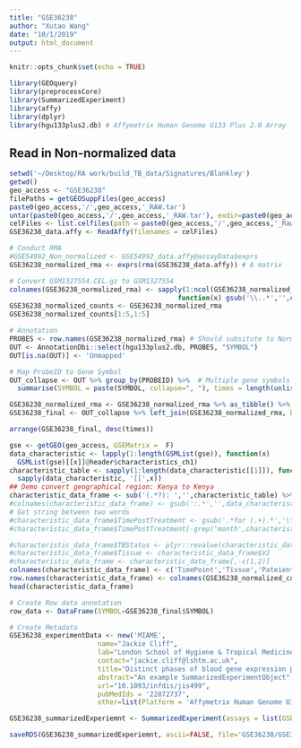```yaml
---
title: "GSE36238"
author: "Xutao Wang"
date: "10/1/2019"
output: html_document
---
```


```r
knitr::opts_chunk$set(echo = TRUE)
```

```r
library(GEOquery)
library(preprocessCore)
library(SummarizedExperiment)
library(affy)
library(dplyr)
library(hgu133plus2.db) # Affymetrix Human Genome U133 Plus 2.0 Array
```

## Read in Non-normalized data
```r
setwd('~/Desktop/RA work/build_TB_data/Signatures/Blankley')
getwd()
geo_access <- "GSE36238"
filePaths = getGEOSuppFiles(geo_access)
paste0(geo_access,'/',geo_access,'_RAW.tar')
untar(paste0(geo_access,'/',geo_access,'_RAW.tar'), exdir=paste0(geo_access,'/',geo_access,'_Raw'))
celFiles <- list.celfiles(path = paste0(geo_access,'/',geo_access,'_Raw'), full.names=TRUE)
GSE36238_data.affy <- ReadAffy(filenames = celFiles)

# Conduct RMA
#GSE54992_Non_normalized <- GSE54992_data.affy@assayData$exprs
GSE36238_normalized_rma <- exprs(rma(GSE36238_data.affy)) # A matrix

# Convert GSM1327554.CEL.gz to GSM1327554
colnames(GSE36238_normalized_rma) <- sapply(1:ncol(GSE36238_normalized_rma), 
                                          function(x) gsub('\\..*','',colnames(GSE36238_normalized_rma)[x]))
GSE36238_normalized_counts <- GSE36238_normalized_rma
GSE36238_normalized_counts[1:5,1:5]
```

```r
# Annotation
PROBES <- row.names(GSE36238_normalized_rma) # Should subsitute to Normalized file???
OUT <- AnnotationDbi::select(hgu133plus2.db, PROBES, "SYMBOL")
OUT[is.na(OUT)] <- 'Unmapped'

# Map ProbeID to Gene Symbol 
OUT_collapse <- OUT %>% group_by(PROBEID) %>%  # Multiple gene symbols map to the same ProbeID
  summarise(SYMBOL = paste(SYMBOL, collapse=", "), times = length(unlist(strsplit(SYMBOL, ",")))) 

GSE36238_normalized_rma <- GSE36238_normalized_rma %>% as_tibble() %>% mutate(ID_REF=row.names(GSE36238_normalized_rma))
GSE36238_final <- OUT_collapse %>% left_join(GSE36238_normalized_rma, by=c("PROBEID" = 'ID_REF')) %>% as_tibble()

arrange(GSE36238_final, desc(times))
```

```r
gse <- getGEO(geo_access, GSEMatrix =  F)
data_characteristic <- lapply(1:length(GSMList(gse)), function(x)  
  GSMList(gse)[[x]]@header$characteristics_ch1)
characteristic_table <- sapply(1:length(data_characteristic[[1]]), function(x) 
  sapply(data_characteristic, '[[',x)) 
## Demo convert geographical region: Kenya to Kenya
characteristic_data_frame <- sub('(.*?): ','',characteristic_table) %>% DataFrame()
#colnames(characteristic_data_frame) <- gsub(':.*','',data_characteristic[[1]])
# Get string between two words
#characteristic_data_frame$TimePostTreatment <- gsub('.*for (.+).*','\\1',characteristic_data_frame$V1)
#characteristic_data_frame$TimePostTreatment[-grep('month',characteristic_data_frame$TimePostTreatment)] <-'n.a.'

#characteristic_data_frame$TBStatus <- plyr::revalue(characteristic_data_frame$V1,c('tuberculosis'='TB','TB patient after anti-tuberculosis treatment for 3 months'='TB_treatment','TB patient after anti-tuberculosis treatment for 6 months'='TB_treatment','latent tuberculosis infection'='latent','healthy donor'='control'))
#characteristic_data_frame$Tissue <- characteristic_data_frame$V2
#characteristic_data_frame <- characteristic_data_frame[,-c(1,2)]
colnames(characteristic_data_frame) <- c('TimePoint','Tissue','Pateient_id','SampleTime')
row.names(characteristic_data_frame) <- colnames(GSE36238_normalized_counts)
head(characteristic_data_frame)
```

```r
# Create Row data annotation
row_data <- DataFrame(SYMBOL=GSE36238_final$SYMBOL)

# Create Metadata
GSE36238_experimentData <- new('MIAME',
                      name="Jackie Cliff",
                      lab="London School of Hygiene & Tropical Medicine",
                      contact="jackie.cliff@lshtm.ac.uk",
                      title="Distinct phases of blood gene expression pattern through tuberculosis treatment reflect modulation of the humoral immune response.",
                      abstract="An example SummarizedExperimentObject",
                      url="10.1093/infdis/jis499",
                      pubMedIds = '22872737',
                      other=list(Platform = 'Affymetrix Human Genome U133 Plus 2.0 Array'))

GSE36238_summarizedExperiemnt <- SummarizedExperiment(assays = list(GSEGSE36238_normalized_counts= as.matrix(GSE36238_normalized_counts)), colData = characteristic_data_frame, rowData = row_data, metadata = list(GSE36238_experimentData)); GSE36238_summarizedExperiemnt

```

```r
saveRDS(GSE36238_summarizedExperiemnt, ascii=FALSE, file='GSE36238/GSE36238_summarizedExperiemnt.RDS')
```

